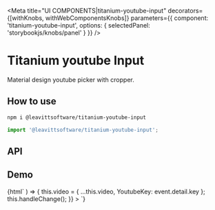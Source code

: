 

<Meta
  title="UI COMPONENTS|titanium-youtube-input"
  decorators={[withKnobs, withWebComponentsKnobs]}
  parameters={{ component: 'titanium-youtube-input', options: { selectedPanel: 'storybookjs/knobs/panel' } }}
/>

# Titanium youtube Input

Material design youtube picker with cropper.

## How to use

```bash
npm i @leavittsoftware/titanium-youtube-input
```

```js
import '@leavittsoftware/titanium-youtube-input';
```

## API

<Props of="titanium-youtube-input" />

## Demo

<Preview withToolbar>
  <Story name="Docs">{html`
    <titanium-youtube-input
            .youtubeVideoKey=${this.video.YoutubeKey}
             @video-changed=${(event: CustomEvent<{ key: string; duration: string }>) => {
          this.video = { ...this.video, YoutubeKey: event.detail.key };
          this.handleChange();
        }}
    ></titanium-youtube-input>
  `}</Story>
</Preview>

